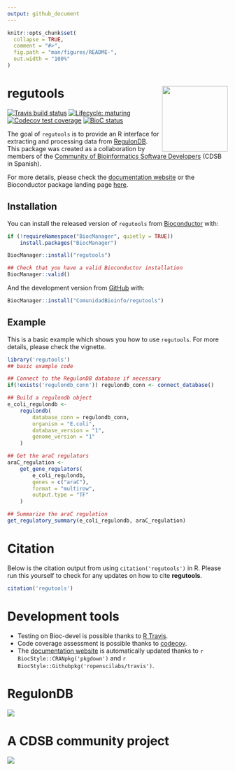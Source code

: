 ```yaml
---
output: github_document
---
```


<!-- README.md is generated from README.Rmd. Please edit that file -->

```r
knitr::opts_chunk$set(
  collapse = TRUE,
  comment = "#>",
  fig.path = "man/figures/README-",
  out.width = "100%"
)
```


# regutools <img src="man/figures/logo.png" align="right" width="150px"/> 

<!-- badges: start -->
[![Travis build status](https://travis-ci.org/ComunidadBioInfo/regutools.svg?branch=master)](https://travis-ci.org/ComunidadBioInfo/regutools)
[![Lifecycle: maturing](https://img.shields.io/badge/lifecycle-maturing-blue.svg)](https://www.tidyverse.org/lifecycle/#maturing)
[![Codecov test coverage](https://codecov.io/gh/ComunidadBioInfo/regutools/branch/master/graphs/badge.svg)](https://codecov.io/gh/ComunidadBioInfo/regutools?branch=master)
[![BioC status](http://www.bioconductor.org/shields/build/release/bioc/regutools.svg)](https://bioconductor.org/checkResults/release/bioc-LATEST/regutools)
<!-- badges: end -->


The goal of `regutools` is to provide an R interface for extracting and processing data from [RegulonDB](http://regulondb.ccg.unam.mx/). This package was created as a collaboration by members of the [Community of Bioinformatics Software Developers](https://comunidadbioinfo.github.io/) (CDSB in Spanish).

For more details, please check the [documentation website](http://comunidadbioinfo.github.io/regutools) or the Bioconductor package landing page [here](https://bioconductor.org/packages/regutools).

## Installation

You can install the released version of `regutools` from [Bioconductor](http://bioconductor.org/) with:

```r
if (!requireNamespace("BiocManager", quietly = TRUE))
    install.packages("BiocManager")

BiocManager::install("regutools")

## Check that you have a valid Bioconductor installation
BiocManager::valid()
```

And the development version from [GitHub](https://github.com/) with:

```r
BiocManager::install("ComunidadBioinfo/regutools")
```

## Example

This is a basic example which shows you how to use `regutools`. For more details, please check the vignette.

```r
library('regutools')
## basic example code

## Connect to the RegulonDB database if necessary
if(!exists('regulondb_conn')) regulondb_conn <- connect_database()

## Build a regulondb object
e_coli_regulondb <-
    regulondb(
        database_conn = regulondb_conn,
        organism = "E.coli",
        database_version = "1",
        genome_version = "1"
    )

## Get the araC regulators
araC_regulation <-
    get_gene_regulators(
        e_coli_regulondb,
        genes = c("araC"),
        format = "multirow",
        output.type = "TF"
    )

## Summarize the araC regulation
get_regulatory_summary(e_coli_regulondb, araC_regulation)
```

# Citation

Below is the citation output from using `citation('regutools')` in R. Please 
run this yourself to check for any updates on how to cite __regutools__.

```r
citation('regutools')
```

# Development tools

* Testing on Bioc-devel is possible thanks to [R Travis](http://docs.travis-ci.com/user/languages/r/).
* Code coverage assessment is possible thanks to [codecov](https://codecov.io/gh).
* The [documentation website](http://comunidadbioinfo.github.io/regutools) is automatically updated thanks to `r BiocStyle::CRANpkg('pkgdown')` and `r BiocStyle::Githubpkg('ropenscilabs/travis')`.

# RegulonDB

<a href="http://regulondb.ccg.unam.mx/"><img src="http://regulondb.ccg.unam.mx/img/logo.jpg"></a>

# A CDSB community project

<a href="https://comunidadbioinfo.github.io/"><img src="https://comunidadbioinfo.github.io/img/Logo_texto-768x107.png"></a>
